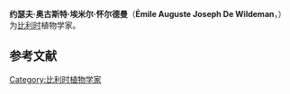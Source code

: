 '''约瑟夫·奥古斯特·埃米尔·怀尔德曼'''（'''Émile Auguste Joseph De Wildeman'''，{{bd|1866年| |1947年| |De Wildeman, Emile Auguste}}）为[[比利时|比利时]]植物学家。

{{Botanist|De Wild.|约瑟夫·奥古斯特·埃米尔·怀尔德曼}}

== 参考文献 ==
{{reflist}}

{{植物学家小作品}}

{{DEFAULTSORT:De Wildeman, Emile Auguste Joseph}}

[[Category:比利时植物学家|Category:比利时植物学家]]